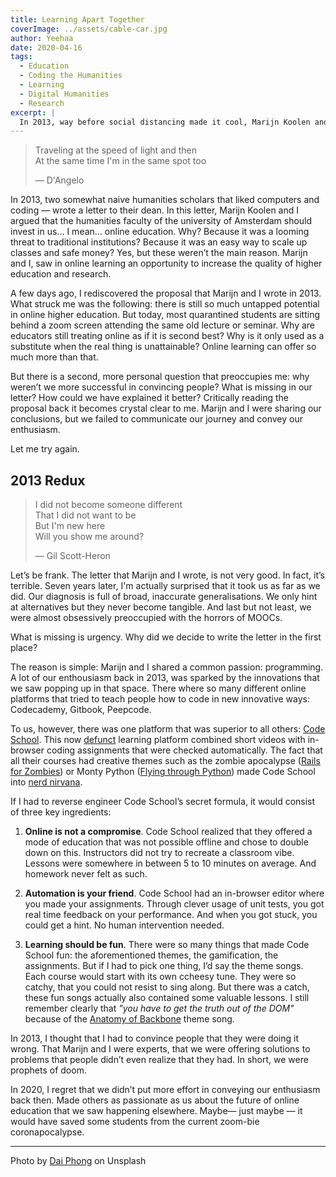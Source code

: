 ```yaml
---
title: Learning Apart Together
coverImage: ../assets/cable-car.jpg
author: Yeehaa
date: 2020-04-16
tags: 
  - Education
  - Coding the Humanities
  - Learning
  - Digital Humanities
  - Research
excerpt: | 
  In 2013, way before social distancing made it cool, Marijn Koolen and I proposed that the University of Amsterdam should take a large part of their teaching online. We saw an opportunity to increase the quality of education. In 2020, I’m surprised that most people still treat online learning as second best.
---
```


> Traveling at the speed of light and then   
> At the same time I'm in the same spot too
>
> &mdash; D'Angelo

In 2013, two somewhat naive humanities scholars that liked computers and coding &mdash; wrote a letter to their dean. In this letter, Marijn Koolen and I argued that the humanities faculty of the university of Amsterdam should invest in us&hellip; I mean&hellip; online education. Why? Because it was a looming threat to traditional institutions? Because it was an easy way to scale up classes and safe money? Yes, but these weren’t the main reason. Marijn and I, saw in online learning an opportunity to increase the quality of higher education and research.

A few days ago, I rediscovered the proposal that Marijn and I wrote in 2013. What struck me was the following: there is still so much untapped potential in online higher education. But today, most quarantined students are sitting behind a zoom screen attending the same old lecture or seminar. Why are educators still treating online as if it is second best? Why is it only used as a substitute when the real thing is unattainable? Online learning can offer so much more than that.

But there is a second, more personal question that preoccupies me: why weren’t we more successful in convincing people? What is missing in our letter? How could we have explained it better? Critically reading the proposal back it becomes crystal clear to me. Marijn and I were sharing our conclusions, but we failed to communicate our journey and convey our enthusiasm. 

Let me try again.

## 2013 Redux

> I did not become someone different   
> That I did not want to be   
> But I'm new here   
> Will you show me around?
>
> &mdash; Gil Scott-Heron

Let’s be frank. The letter that Marijn and I wrote, is not very good. In fact, it’s terrible. Seven years later, I'm  actually surprised that it took us as far as we did. Our diagnosis is full of broad, inaccurate generalisations. We only hint at alternatives but they never become tangible. And last but not least, we were almost obsessively preoccupied with the horrors of MOOCs.

What is missing is urgency. Why did we decide to write the letter in the first place?

The reason is simple: Marijn and I shared a common passion: programming. A lot of our enthousiasm back in 2013, was sparked by the innovations that we saw popping up in that space. There where so many different online platforms that tried to teach people how to code in new innovative ways: Codecademy, Gitbook, Peepcode.

To us, however, there was one platform that was superior to all others: [Code School](). This now [defunct]() learning platform combined short videos with in-browser coding assignments that were checked automatically. The fact that all their courses had creative themes such as the zombie apocalypse ([Rails for Zombies]()) or Monty Python ([Flying through Python]()) made Code School into [nerd nirvana]().

If I had to reverse engineer Code School’s secret formula, it would consist of three key ingredients:

1. **Online is not a compromise**. Code School realized that they offered a mode of education that was not possible offline and chose to double down on this. Instructors did not try to recreate a classroom vibe. Lessons were somewhere in between 5 to 10 minutes on average. And homework never felt as such.

2. **Automation is your friend**. Code School had an in-browser editor where you made your assignments. Through clever usage of unit tests, you got real time feedback on your performance. And when you got stuck, you could get a hint. No human intervention needed.

3. **Learning should be fun**. There were so many things that made Code School fun: the aforementioned themes, the gamification, the assignments. But if I had to pick one thing, I’d say the theme songs. Each course would start with its own ccheesy tune. They were so catchy, that you could not resist to sing along. But there was a catch, these fun songs actually also contained some valuable lessons. I still remember clearly that *"you have to get the truth out of the DOM"* because of the [Anatomy of Backbone]() theme song.

In 2013, I thought that I had to convince people that they were doing it wrong. That Marijn and I were experts, that we were offering solutions to problems that people didn’t even realize that they had. In short, we were prophets of doom.

In 2020, I regret that we didn’t put more effort in conveying our enthusiasm back then. Made others as passionate as us about the future of online education that we saw happening elsewhere. Maybe&mdash; just maybe &mdash; it would have saved some students from the current zoom-bie coronapocalypse.

---
Photo by [Dai Phong](https://unsplash.com/@ddanh85?utm_source=unsplash&utm_medium=referral&utm_content=creditCopyText) on Unsplash


